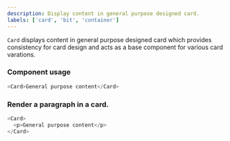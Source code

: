 ```yaml
---
description: Display content in general purpose designed card.
labels: ['card', 'bit', 'container']
---
```



`Card` displays content in general purpose designed card which provides consistency for card design and acts as a 
base component for various card varations.

### Component usage
```js
<Card>General purpose content</Card>
```

### Render a paragraph in a card.

```js live
<Card>
  <p>General purpose content</p>
</Card>
```
